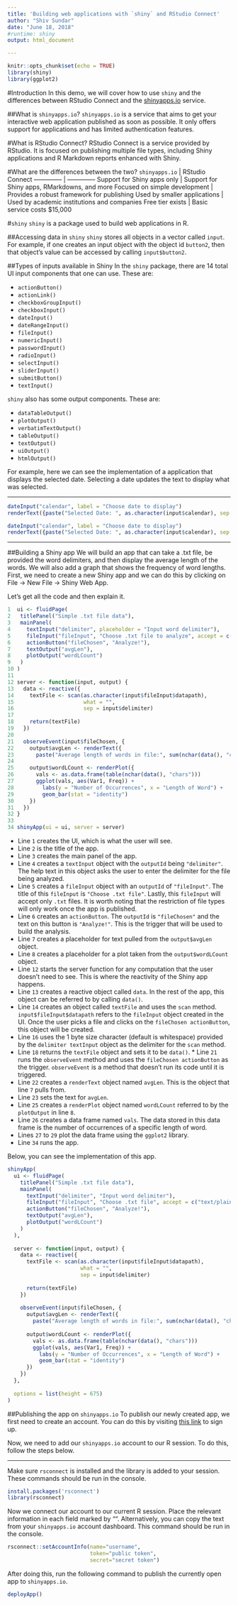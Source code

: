 ```yaml
---
title: 'Building web applications with `shiny` and RStudio Connect'
author: "Shiv Sundar"
date: "June 18, 2018"
#runtime: shiny
output: html_document

---
```

```r
knitr::opts_chunk$set(echo = TRUE)
library(shiny)
library(ggplot2)
```

#Introduction
In this demo, we will cover how to use `shiny` and the differences between RStudio Connect and the [shinyapps.io](https://www.shinyapps.io) service.

##What is `shinyapps.io`?
`shinyapps.io` is a service that aims to get your interactive web application published as soon as possible. It only offers support for applications and has limited authentication features. 

#What is RStudio Connect?
RStudio Connect is a service provided by RStudio. It is focused on publishing multiple file types, including Shiny applications and R Markdown reports enhanced with Shiny.

#What are the differences between the two?
`shinyapps.io` | RStudio Connect
-------------- | --------------
Support for Shiny apps only | Support for Shiny apps, RMarkdowns, and more
Focused on simple development | Provides a robust framework for publishing
Used by smaller applications | Used by academic institutions and companies
Free tier exists | Basic service costs $15,000

#`shiny`
`shiny` is a package used to build web applications in R. 

##Accessing data in `shiny`
`shiny` stores all objects in a vector called `input`. For example, if one creates an input object with the object id `button2`, then that object's value can be accessed by calling `input$button2`.

##Types of inputs available in Shiny
In the `shiny` package, there are 14 total UI input components that one can use. These are:

* `actionButton()`
* `actionLink()`
* `checkboxGroupInput()`
* `checkboxInput()`
* `dateInput()`
* `dateRangeInput()`
* `fileInput()`
* `numericInput()`
* `passwordInput()`
* `radioInput()`
* `selectInput()`
* `sliderInput()`
* `submitButton()`
* `textInput()`

`shiny` also has some output components. These are:

* `dataTableOutput()`
* `plotOutput()`
* `verbatimTextOutput()`
* `tableOutput()`
* `textOutput()`
* `uiOutput()`
* `htmlOutput()`

For example, here we can see the implementation of a application that displays the selected date. Selecting a date updates the text to display what was selected.

***

```r
dateInput("calendar", label = "Choose date to display")
renderText({paste("Selected Date: ", as.character(input$calendar), sep = "")})
```

```r
dateInput("calendar", label = "Choose date to display")
renderText({paste("Selected Date: ", as.character(input$calendar), sep = "")})
```

***

##Building a Shiny app
We will build an app that can take a .txt file, be provided the word delimiters, and then display the average length of the words. We will also add a graph that shows the frequency of word lengths. First, we need to create a new Shiny app and we can do this by clicking on File -> New File -> Shiny Web App.

Let's get all the code and then explain it. 

```r
1  ui <- fluidPage(
2   titlePanel("Simple .txt file data"),
3   mainPanel(
4     textInput("delimiter", placeholder = "Input word delimiter"),
5     fileInput("fileInput", "Choose .txt file to analyze", accept = c("text/plain")),
6     actionButton("fileChosen", "Analyze!"),
7     textOutput("avgLen"),
8     plotOutput("wordLCount")
9   )
10 )
11
12 server <- function(input, output) {
13   data <- reactive({
14     textFile <- scan(as.character(input$fileInput$datapath),
15                      what = "",
16                      sep = input$delimiter)
17     
18     return(textFile)
19   })
20   
21   observeEvent(input$fileChosen, {
22     output$avgLen <- renderText({
23       paste("Average length of words in file:", sum(nchar(data(), "chars"))/length(data()))})
24     
25     output$wordLCount <- renderPlot({
26       vals <- as.data.frame(table(nchar(data(), "chars")))
27       ggplot(vals, aes(Var1, Freq)) +
28         labs(y = "Number of Occurrences", x = "Length of Word") +
29         geom_bar(stat = "identity")
30     })
31   })
32 }
33
34 shinyApp(ui = ui, server = server)
```

* Line `1` creates the UI, which is what the user will see. 
* Line `2` is the title of the app.
* Line `3` creates the main panel of the app.
* Line `4` creates a `textInput` object with the `outputId` being `"delimiter"`. The help text in this object asks the user to enter the delimiter for the file being analyzed.
* Line `5` creates a `fileInput` object with an `outputId` of `"fileInput"`. The title of this `fileInput` is `"Choose .txt file"`. Lastly, this `fileInput` will accept only `.txt` files. It is worth noting that the restriction of file types will only work once the app is published.
* Line `6` creates an `actionButton`. The `outputId` is `"fileChosen"` and the text on this button is `"Analyze!"`. This is the trigger that will be used to build the analysis.
* Line `7` creates a placeholder for text pulled from the `output$avgLen` object.
* Line `8` creates a placeholder for a plot taken from the `output$wordLCount` object.
* Line `12` starts the server function for any computation that the user doesn't need to see. This is where the reactivity of the Shiny app happens.
* Line `13` creates a reactive object called `data`. In the rest of the app, this object can be referred to by calling `data()`. 
* Line `14` creates an object called `textFile` and uses the `scan` method. `input$fileInput$datapath` refers to the `fileInput` object created in the UI. Once the user picks a file and clicks on the `fileChosen actionButton`, this object will be created. 
* Line `16` uses the 1 byte size character (default is whitespace) provided by the `delimiter textInput` object as the delimiter for the `scan` method.
* Line `18` returns the `textFile` object and sets it to be `data()`. * Line `21` runs the `observeEvent` method and uses the `fileChosen actionButton` as the trigger. `observeEvent` is a method that doesn't run its code until it is triggered.
* Line `22` creates a `renderText` object named `avgLen`. This is the object that line `7` pulls from.
* Line `23` sets the text for `avgLen`.
* Line `25` creates a `renderPlot` object named `wordLCount` referred to by the `plotOutput` in line `8`.
* Line `26` creates a data frame named `vals`. The data stored in this data frame is the number of occurrences of a specific length of word.
* Lines `27` to `29` plot the data frame using the `ggplot2` library.
* Line `34` runs the app.

Below, you can see the implementation of this app.

```r
shinyApp(
  ui <- fluidPage(
    titlePanel("Simple .txt file data"),
    mainPanel(
      textInput("delimiter", "Input word delimiter"),
      fileInput("fileInput", "Choose .txt file", accept = c("text/plain")),
      actionButton("fileChosen", "Analyze!"),
      textOutput("avgLen"),
      plotOutput("wordLCount")
    )
  ),
  
  server <- function(input, output) {
    data <- reactive({
      textFile <- scan(as.character(input$fileInput$datapath),
                       what = "",
                       sep = input$delimiter)
      
      return(textFile)
    })
    
    observeEvent(input$fileChosen, {
      output$avgLen <- renderText({
        paste("Average length of words in file:", sum(nchar(data(), "chars"))/length(data()))})
      
      output$wordLCount <- renderPlot({
        vals <- as.data.frame(table(nchar(data(), "chars")))
        ggplot(vals, aes(Var1, Freq)) +
          labs(y = "Number of Occurrences", x = "Length of Word") +
          geom_bar(stat = "identity")
      })
    })
  },
  
  options = list(height = 675)
)
```

##Publishing the app on `shinyapps.io`
To publish our newly created app, we first need to create an account. You can do this by visiting [this link](https://www.shinyapps.io/admin/#/signup) to sign up. 

Now, we need to add our `shinyapps.io` account to our R session. To do this, follow the steps below.

***

Make sure `rsconnect` is installed and the library is added to your session. These commands should be run in the console.

```r
install.packages('rsconnect')
library(rsconnect)
```

Now we connect our account to our current R session. Place the relevant information in each field marked by "". Alternatively, you can copy the text from your `shinyapps.io` account dashboard. This command should be run in the console.

```r
rsconnect::setAccountInfo(name="username",
                          token="public token",
                          secret="secret token")
```

After doing this, run the following command to publish the currently open app to `shinyapps.io`.

```r
deployApp()
```